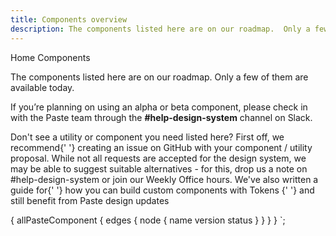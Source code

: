 ```yaml
---
title: Components overview
description: The components listed here are on our roadmap.  Only a few of them are available today.
---
```



<Breadcrumb>
  <BreadcrumbItem to="/">Home</BreadcrumbItem>
</Breadcrumb>
<Heading as="h1" variant="heading10">
  Components
</Heading>

The components listed here are on our roadmap. Only a few of them are available today.

If you’re planning on using an alpha or beta component, please check in with the Paste team through the <strong>#help-design-system</strong> channel on Slack.

<Callout>
  <CalloutTitle as="h4">Don't see a utility or component you need listed here?</CalloutTitle>
  <UnorderedList>
    <ListItem>
      First off, we recommend{' '}
      <Anchor href="https://github.com/twilio-labs/paste/issues">creating an issue on GitHub</Anchor> with your
      component / utility proposal.
    </ListItem>
    <ListItem>
      While not all requests are accepted for the design system, we may be able to suggest suitable alternatives - for
      this, drop us a note on #help-design-system or join our Weekly Office hours.
    </ListItem>
    <ListItem>
      We've also written a guide for{' '}
      <Anchor href="/tokens/how-to-compose-custom-ui-with-tokens">
        how you can build custom components with Tokens
      </Anchor>{' '}
      and still benefit from Paste design updates
    </ListItem>
  </UnorderedList>
</Callout>
<ComponentOverviewTable
  categoryRoute={SidebarCategoryRoutes.COMPONENTS}
  componentsList={props.data.allPasteComponent.edges}
/>

  {
    allPasteComponent {
      edges {
        node {
          name
          version
          status
        }
      }
    }
  }
`;
